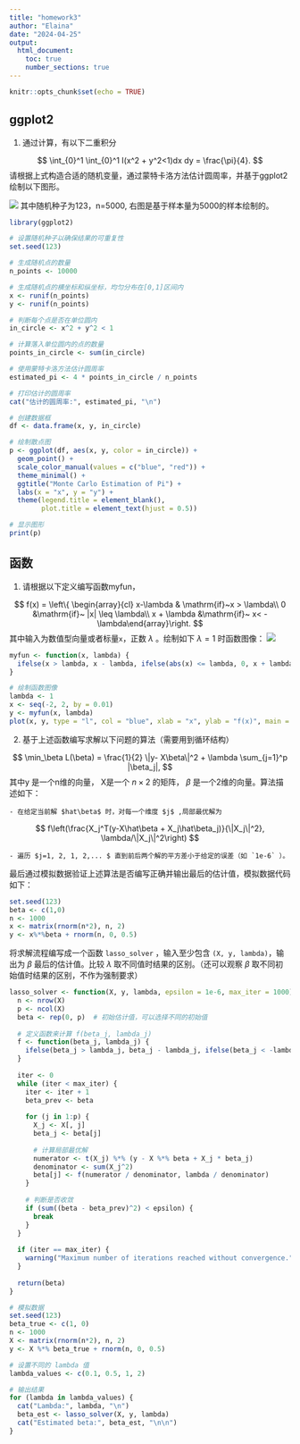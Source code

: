 ---
title: "homework3"
author: "Elaina"
date: "2024-04-25"
output: 
  html_document: 
    toc: true
    number_sections: true
---

```{r setup, include=FALSE}
knitr::opts_chunk$set(echo = TRUE)
```

## ggplot2

1. 通过计算，有以下二重积分

$$
\int_{0}^1 \int_{0}^1 I(x^2 + y^2<1)dx dy = \frac{\pi}{4}.
$$
请根据上式构造合适的随机变量，通过蒙特卡洛方法估计圆周率，并基于ggplot2绘制以下图形。

![](hw3-4.png)
其中随机种子为123，n=5000, 右图是基于样本量为5000的样本绘制的。

```{r}
library(ggplot2)

# 设置随机种子以确保结果的可重复性
set.seed(123)

# 生成随机点的数量
n_points <- 10000

# 生成随机点的横坐标和纵坐标，均匀分布在[0,1]区间内
x <- runif(n_points)
y <- runif(n_points)

# 判断每个点是否在单位圆内
in_circle <- x^2 + y^2 < 1

# 计算落入单位圆内的点的数量
points_in_circle <- sum(in_circle)

# 使用蒙特卡洛方法估计圆周率
estimated_pi <- 4 * points_in_circle / n_points

# 打印估计的圆周率
cat("估计的圆周率:", estimated_pi, "\n")

# 创建数据框
df <- data.frame(x, y, in_circle)

# 绘制散点图
p <- ggplot(df, aes(x, y, color = in_circle)) +
  geom_point() +
  scale_color_manual(values = c("blue", "red")) +
  theme_minimal() +
  ggtitle("Monte Carlo Estimation of Pi") +
  labs(x = "x", y = "y") +
  theme(legend.title = element_blank(),
        plot.title = element_text(hjust = 0.5))

# 显示图形
print(p)

```

## 函数

1. 请根据以下定义编写函数myfun，

$$
f(x) = \left\{ \begin{array}{cl} x-\lambda & \mathrm{if}~x > \lambda\\
0 &\mathrm{if}~ |x| \leq \lambda\\
x + \lambda &\mathrm{if}~ x< -\lambda\end{array}\right.
$$
其中输入为数值型向量或者标量`x`，正数 $\lambda$ 。绘制如下 $\lambda=1$ 时函数图像：
![](hw3-5.png)

```{r}
myfun <- function(x, lambda) {
  ifelse(x > lambda, x - lambda, ifelse(abs(x) <= lambda, 0, x + lambda))
}

# 绘制函数图像
lambda <- 1
x <- seq(-2, 2, by = 0.01)
y <- myfun(x, lambda)
plot(x, y, type = "l", col = "blue", xlab = "x", ylab = "f(x)", main = paste("lambda =", lambda))

```


2. 基于上述函数编写求解以下问题的算法（需要用到循环结构）

$$
\min_\beta L(\beta) = \frac{1}{2} \|y- X\beta\|^2 + \lambda \sum_{j=1}^p |\beta_j|,
$$
其中y 是一个n维的向量， X是一个 $n\times 2$ 的矩阵， $\beta$ 是一个2维的向量。算法描述如下：

    - 在给定当前解 $hat\beta$ 时，对每一个维度 $j$ ,局部最优解为 
$$
    f\left(\frac{X_j^T(y-X\hat\beta + X_j\hat\beta_j)}{\|X_j\|^2}, \lambda/\|X_j\|^2\right)
$$

    - 遍历 $j=1, 2, 1, 2,... $ 直到前后两个解的平方差小于给定的误差（如 `1e-6` ）。
    
    
最后通过模拟数据验证上述算法是否编写正确并输出最后的估计值，模拟数据代码如下：

```{r}
set.seed(123)
beta <- c(1,0)
n <- 1000
x <- matrix(rnorm(n*2), n, 2)
y <- x%*%beta + rnorm(n, 0, 0.5)
```

将求解流程编写成一个函数 `lasso_solver` ，输入至少包含 `(X, y, lambda)`，输出为 $\beta$ 最后的估计值。比较 $\lambda$ 取不同值时结果的区别。（还可以观察 $\beta$ 取不同初始值时结果的区别，不作为强制要求）
```{r}
lasso_solver <- function(X, y, lambda, epsilon = 1e-6, max_iter = 1000) {
  n <- nrow(X)
  p <- ncol(X)
  beta <- rep(0, p)  # 初始估计值，可以选择不同的初始值
  
  # 定义函数来计算 f(beta_j, lambda_j)
  f <- function(beta_j, lambda_j) {
    ifelse(beta_j > lambda_j, beta_j - lambda_j, ifelse(beta_j < -lambda_j, beta_j + lambda_j, 0))
  }
  
  iter <- 0
  while (iter < max_iter) {
    iter <- iter + 1
    beta_prev <- beta
    
    for (j in 1:p) {
      X_j <- X[, j]
      beta_j <- beta[j]
      
      # 计算局部最优解
      numerator <- t(X_j) %*% (y - X %*% beta + X_j * beta_j)
      denominator <- sum(X_j^2)
      beta[j] <- f(numerator / denominator, lambda / denominator)
    }
    
    # 判断是否收敛
    if (sum((beta - beta_prev)^2) < epsilon) {
      break
    }
  }
  
  if (iter == max_iter) {
    warning("Maximum number of iterations reached without convergence.")
  }
  
  return(beta)
}

# 模拟数据
set.seed(123)
beta_true <- c(1, 0)
n <- 1000
X <- matrix(rnorm(n*2), n, 2)
y <- X %*% beta_true + rnorm(n, 0, 0.5)

# 设置不同的 lambda 值
lambda_values <- c(0.1, 0.5, 1, 2)

# 输出结果
for (lambda in lambda_values) {
  cat("Lambda:", lambda, "\n")
  beta_est <- lasso_solver(X, y, lambda)
  cat("Estimated beta:", beta_est, "\n\n")
}

```